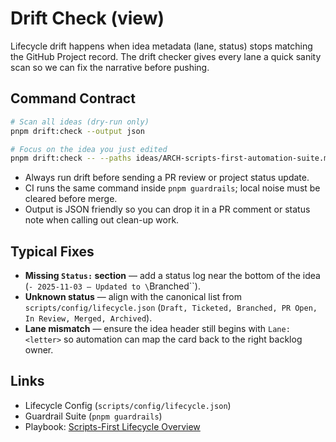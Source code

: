 
<Meta title="Governance/Drift Check" />

# Drift Check (view)

Lifecycle drift happens when idea metadata (lane, status) stops matching the GitHub Project record. The drift checker gives every lane a quick sanity scan so we can fix the narrative before pushing.

## Command Contract

```bash
# Scan all ideas (dry-run only)
pnpm drift:check --output json

# Focus on the idea you just edited
pnpm drift:check -- --paths ideas/ARCH-scripts-first-automation-suite.md --output json
```

- Always run drift before sending a PR review or project status update.
- CI runs the same command inside `pnpm guardrails`; local noise must be cleared before merge.
- Output is JSON friendly so you can drop it in a PR comment or status note when calling out clean-up work.

## Typical Fixes

- **Missing `Status:` section** — add a status log near the bottom of the idea (`- 2025-11-03 – Updated to \`Branched\``).
- **Unknown status** — align with the canonical list from `scripts/config/lifecycle.json` (`Draft, Ticketed, Branched, PR Open, In Review, Merged, Archived`).
- **Lane mismatch** — ensure the idea header still begins with `Lane: <letter>` so automation can map the card back to the right backlog owner.

## Links

- Lifecycle Config (`scripts/config/lifecycle.json`)
- Guardrail Suite (`pnpm guardrails`)
- Playbook: [Scripts-First Lifecycle Overview](https://louis-pvs.github.io/plaincraft/playbook/patterns/scripts-first-lifecycle-overview.html)
